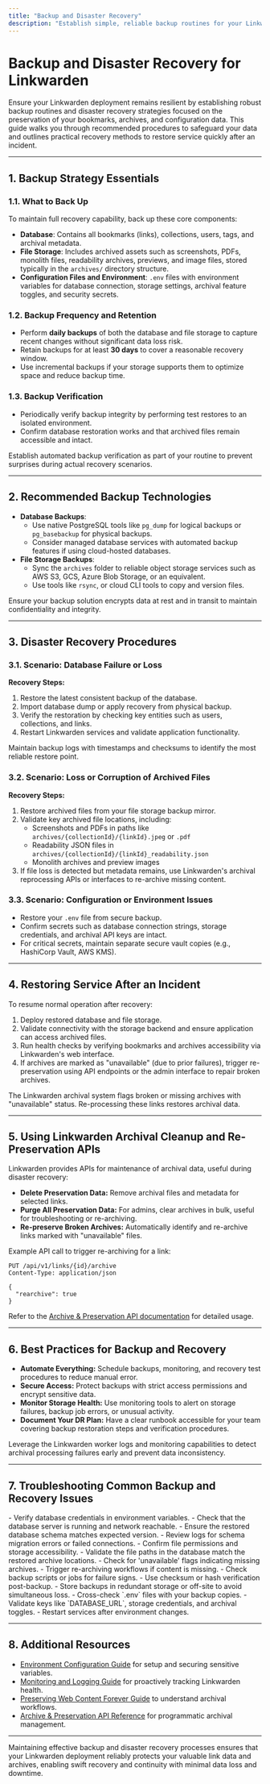 ```yaml
---
title: "Backup and Disaster Recovery"
description: "Establish simple, reliable backup routines for your Linkwarden instance’s database and storage. Learn recommended strategies for restoring service after an incident, including recovery of archives, user data, and configuration."
---
```


# Backup and Disaster Recovery for Linkwarden

Ensure your Linkwarden deployment remains resilient by establishing robust backup routines and disaster recovery strategies focused on the preservation of your bookmarks, archives, and configuration data. This guide walks you through recommended procedures to safeguard your data and outlines practical recovery methods to restore service quickly after an incident.

---

## 1. Backup Strategy Essentials

### 1.1. What to Back Up

To maintain full recovery capability, back up these core components:

- **Database**: Contains all bookmarks (links), collections, users, tags, and archival metadata.
- **File Storage**: Includes archived assets such as screenshots, PDFs, monolith files, readability archives, previews, and image files, stored typically in the `archives/` directory structure.
- **Configuration Files and Environment**: `.env` files with environment variables for database connection, storage settings, archival feature toggles, and security secrets.

### 1.2. Backup Frequency and Retention

- Perform **daily backups** of both the database and file storage to capture recent changes without significant data loss risk.
- Retain backups for at least **30 days** to cover a reasonable recovery window.
- Use incremental backups if your storage supports them to optimize space and reduce backup time.

### 1.3. Backup Verification

- Periodically verify backup integrity by performing test restores to an isolated environment.
- Confirm database restoration works and that archived files remain accessible and intact.

<Tip>
Establish automated backup verification as part of your routine to prevent surprises during actual recovery scenarios.
</Tip>

---

## 2. Recommended Backup Technologies

- **Database Backups**:
  - Use native PostgreSQL tools like `pg_dump` for logical backups or `pg_basebackup` for physical backups.
  - Consider managed database services with automated backup features if using cloud-hosted databases.
- **File Storage Backups**:
  - Sync the `archives` folder to reliable object storage services such as AWS S3, GCS, Azure Blob Storage, or an equivalent.
  - Use tools like `rsync`, or cloud CLI tools to copy and version files.

<Note>
Ensure your backup solution encrypts data at rest and in transit to maintain confidentiality and integrity.
</Note>

---

## 3. Disaster Recovery Procedures

### 3.1. Scenario: Database Failure or Loss

**Recovery Steps:**

1. Restore the latest consistent backup of the database.
2. Import database dump or apply recovery from physical backup.
3. Verify the restoration by checking key entities such as users, collections, and links.
4. Restart Linkwarden services and validate application functionality.

<Tip>
Maintain backup logs with timestamps and checksums to identify the most reliable restore point.
</Tip>

### 3.2. Scenario: Loss or Corruption of Archived Files

**Recovery Steps:**

1. Restore archived files from your file storage backup mirror.
2. Validate key archived file locations, including:
   - Screenshots and PDFs in paths like `archives/{collectionId}/{linkId}.jpeg` or `.pdf`
   - Readability JSON files in `archives/{collectionId}/{linkId}_readability.json`
   - Monolith archives and preview images
3. If file loss is detected but metadata remains, use Linkwarden's archival reprocessing APIs or interfaces to re-archive missing content.

### 3.3. Scenario: Configuration or Environment Issues

- Restore your `.env` file from secure backup.
- Confirm secrets such as database connection strings, storage credentials, and archival API keys are intact.
- For critical secrets, maintain separate secure vault copies (e.g., HashiCorp Vault, AWS KMS).

---

## 4. Restoring Service After an Incident

To resume normal operation after recovery:

1. Deploy restored database and file storage.
2. Validate connectivity with the storage backend and ensure application can access archived files.
3. Run health checks by verifying bookmarks and archives accessibility via Linkwarden's web interface.
4. If archives are marked as "unavailable" (due to prior failures), trigger re-preservation using API endpoints or the admin interface to repair broken archives.

<Note>
The Linkwarden archival system flags broken or missing archives with "unavailable" status. Re-processing these links restores archival data.
</Note>

---

## 5. Using Linkwarden Archival Cleanup and Re-Preservation APIs

Linkwarden provides APIs for maintenance of archival data, useful during disaster recovery:

- **Delete Preservation Data:** Remove archival files and metadata for selected links.
- **Purge All Preservation Data:** For admins, clear archives in bulk, useful for troubleshooting or re-archiving.
- **Re-preserve Broken Archives:** Automatically identify and re-archive links marked with "unavailable" files.

Example API call to trigger re-archiving for a link:

```http
PUT /api/v1/links/{id}/archive
Content-Type: application/json

{
  "rearchive": true
}
```

Refer to the [Archive & Preservation API documentation](/api-reference/advanced-features/archive-preservation-api) for detailed usage.

---

## 6. Best Practices for Backup and Recovery

- **Automate Everything:** Schedule backups, monitoring, and recovery test procedures to reduce manual error.
- **Secure Access:** Protect backups with strict access permissions and encrypt sensitive data.
- **Monitor Storage Health:** Use monitoring tools to alert on storage failures, backup job errors, or unusual activity.
- **Document Your DR Plan:** Have a clear runbook accessible for your team covering backup restoration steps and verification procedures.

<Tip>
Leverage the Linkwarden worker logs and monitoring capabilities to detect archival processing failures early and prevent data inconsistency.
</Tip>

---

## 7. Troubleshooting Common Backup and Recovery Issues

<AccordionGroup title="Troubleshooting Scenarios">
<Accordion title="Database Connection Failures After Restore">
- Verify database credentials in environment variables.
- Check that the database server is running and network reachable.
- Ensure the restored database schema matches expected version.
- Review logs for schema migration errors or failed connections.
</Accordion>
<Accordion title="Archived Files Not Showing in UI">
- Confirm file permissions and storage accessibility.
- Validate the file paths in the database match the restored archive locations.
- Check for 'unavailable' flags indicating missing archives.
- Trigger re-archiving workflows if content is missing.
</Accordion>
<Accordion title="Backup Files Corrupted or Incomplete">
- Check backup scripts or jobs for failure signs.
- Use checksum or hash verification post-backup.
- Store backups in redundant storage or off-site to avoid simultaneous loss.
</Accordion>
<Accordion title="Environment Variables Missing or Misconfigured">
- Cross-check `.env` files with your backup copies.
- Validate keys like `DATABASE_URL`, storage credentials, and archival toggles.
- Restart services after environment changes.
</Accordion>
</AccordionGroup>

---

## 8. Additional Resources

- [Environment Configuration Guide](/deployment/getting-started-deployment/environment-configuration) for setup and securing sensitive variables.
- [Monitoring and Logging Guide](/deployment/operational-management/monitoring-logging) for proactively tracking Linkwarden health.
- [Preserving Web Content Forever Guide](/guides/core-user-workflows/preserving-content) to understand archival workflows.
- [Archive & Preservation API Reference](/api-reference/advanced-features/archive-preservation-api) for programmatic archival management.

---

Maintaining effective backup and disaster recovery processes ensures that your Linkwarden deployment reliably protects your valuable link data and archives, enabling swift recovery and continuity with minimal data loss and downtime.